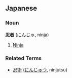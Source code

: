 ==Japanese==
===Noun===
'''[[忍]][[者]]''' ([[にんじゃ]], ninja)

#[[Ninja]]
===Related Terms===
*[[忍術]] ([[にんじゅつ]], ninjutsu)